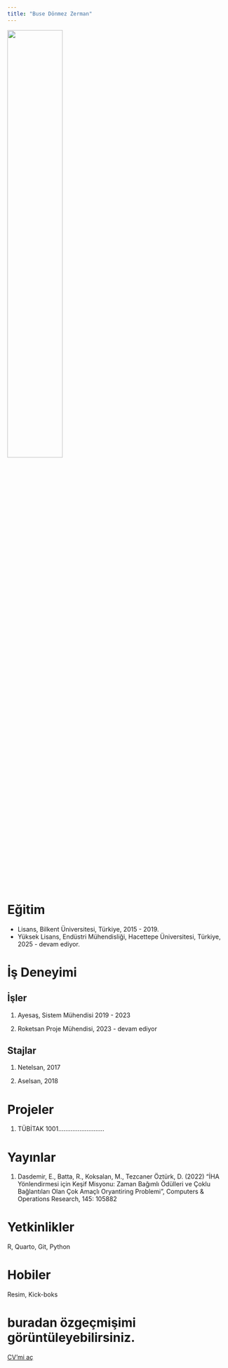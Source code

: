 ```yaml
---
title: "Buse Dönmez Zerman"
---
```


![](/assets/images/buse_vesikalik.jpg){width="50%" fig-align="center"}

# Eğitim

-   Lisans, Bilkent Üniversitesi, Türkiye, 2015 - 2019.
-   Yüksek Lisans, Endüstri Mühendisliği, Hacettepe Üniversitesi, Türkiye, 2025 - devam ediyor.

# İş Deneyimi

## İşler

1.  Ayesaş, Sistem Mühendisi 2019 - 2023

2.  Roketsan Proje Mühendisi, 2023 - devam ediyor

## Stajlar

1.  Netelsan, 2017

2.  Aselsan, 2018

# Projeler

1.  TÜBİTAK 1001..........................

# Yayınlar

1.  Dasdemir, E., Batta, R., Koksalan, M., Tezcaner Öztürk, D. (2022) “İHA Yönlendirmesi için Keşif Misyonu: Zaman Bağımlı Ödülleri ve Çoklu Bağlantıları Olan Çok Amaçlı Oryantiring Problemi”, Computers & Operations Research, 145: 105882

# Yetkinlikler

R, Quarto, Git, Python

# Hobiler

Resim, Kick-boks

# buradan özgeçmişimi görüntüleyebilirsiniz.
[CV'mi aç](/assets/cv/BuseDonmezZermanCV.pdf)
